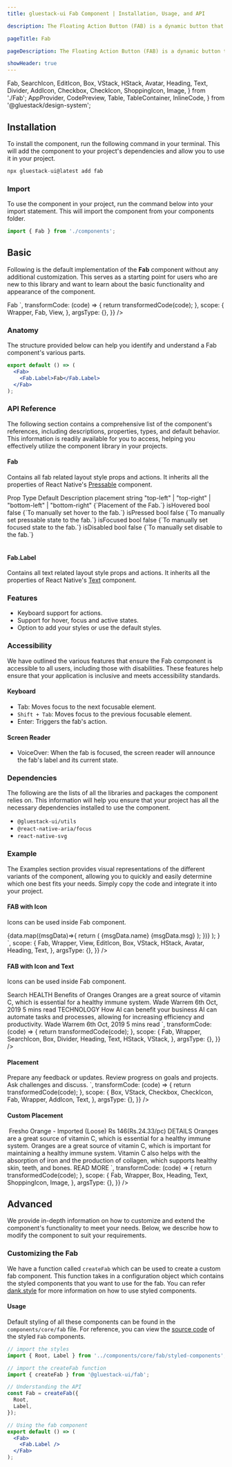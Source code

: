 ```yaml
---
title: gluestack-ui Fab Component | Installation, Usage, and API

description: The Floating Action Button (FAB) is a dynamic button that stays visible and provides access to a primary action throughout the user's journey in the application. It is a powerful UI element that adds a touch of elegance and convenience to the user experience.

pageTitle: Fab

pageDescription: The Floating Action Button (FAB) is a dynamic button that stays visible and provides access to a primary action throughout the user's journey in the application. It is a powerful UI element that adds a touch of elegance and convenience to the user experience.

showHeader: true
---
```



<Meta title="components/Others/Fab" />

  Fab,
  SearchIcon,
  EditIcon,
  Box,
  VStack,
  HStack,
  Avatar,
  Heading,
  Text,
  Divider,
  AddIcon,
  Checkbox,
  CheckIcon,
  ShoppingIcon,
  Image,
} from './Fab';
  AppProvider,
  CodePreview,
  Table,
  TableContainer,
  InlineCode,
} from '@gluestack/design-system';



## Installation

To install the component, run the following command in your terminal. This will add the component to your project's dependencies and allow you to use it in your project.

```jsx
npx gluestack-ui@latest add fab
```

### Import

To use the component in your project, run the command below into your import statement. This will import the component from your components folder.

```jsx
import { Fab } from './components';
```

## Basic

Following is the default implementation of the **Fab** component without any additional customization. This serves as a starting point for users who are new to this library and want to learn about the basic functionality and appearance of the component.

<AppProvider>
  <CodePreview
    showComponentRenderer={true}
    showArgsController={false}
    metaData={{
      code: `
        <View style={{height:60}}>
          <Fab>
            <Fab.Label>Fab</Fab.Label>
          </Fab>
        </View>
`,
      transformCode: (code) => {
        return transformedCode(code);
      },
      scope: {
        Wrapper,
        Fab,
        View,
      },
      argsType: {},
    }}
  />
</AppProvider>

### Anatomy

The structure provided below can help you identify and understand a Fab component's various parts.

```jsx
export default () => (
  <Fab>
    <Fab.Label>Fab</Fab.Label>
  </Fab>
);
```

### API Reference

The following section contains a comprehensive list of the component's references, including descriptions, properties, types, and default behavior. This information is readily available for you to access, helping you effectively utilize the component library in your projects.

#### Fab

Contains all fab related layout style props and actions.
It inherits all the properties of React Native's [Pressable](https://reactnative.dev/docs/pressable#props) component.

<AppProvider>
  <TableContainer>
    <Table>
      <Table.THead>
        <Table.TR>
          <Table.TH>
            <Table.TText>Prop</Table.TText>
          </Table.TH>
          <Table.TH>
            <Table.TText>Type</Table.TText>
          </Table.TH>
          <Table.TH>
            <Table.TText>Default</Table.TText>
          </Table.TH>
          <Table.TH>
            <Table.TText>Description</Table.TText>
          </Table.TH>
        </Table.TR>
      </Table.THead>
      <Table.TBody>
        <Table.TR>
          <Table.TD>
            <Table.TText>
              <InlineCode>placement</InlineCode>
            </Table.TText>
          </Table.TD>
          <Table.TD>
            <Table.TText>string</Table.TText>
          </Table.TD>
          <Table.TD>
            <Table.TText>"top-left" | "top-right" |
             "bottom-left" | "bottom-right"</Table.TText>
</Table.TD>
<Table.TD>
<Table.TText>{`Placement of the Fab.`}</Table.TText>
</Table.TD>
</Table.TR>
<Table.TR>
<Table.TD>
<Table.TText>
<InlineCode>isHovered</InlineCode>
</Table.TText>
</Table.TD>
<Table.TD>
<Table.TText>bool</Table.TText>
</Table.TD>
<Table.TD>
<Table.TText>false</Table.TText>
</Table.TD>
<Table.TD>
<Table.TText>{`To manually set hover to the fab.`}</Table.TText>
</Table.TD>
</Table.TR>
<Table.TR>
<Table.TD>
<Table.TText>
<InlineCode>isPressed</InlineCode>
</Table.TText>
</Table.TD>
<Table.TD>
<Table.TText>bool</Table.TText>
</Table.TD>
<Table.TD>
<Table.TText>false</Table.TText>
</Table.TD>
<Table.TD>
<Table.TText>{`To manually set pressable state to the fab.`}</Table.TText>
</Table.TD>
</Table.TR>
<Table.TR>
<Table.TD>
<Table.TText>
<InlineCode>isFocused</InlineCode>
</Table.TText>
</Table.TD>
<Table.TD>
<Table.TText>bool</Table.TText>
</Table.TD>
<Table.TD>
<Table.TText>false</Table.TText>
</Table.TD>
<Table.TD>
<Table.TText>{`To manually set focused state to the fab.`}</Table.TText>
</Table.TD>
</Table.TR>
<Table.TR>
<Table.TD>
<Table.TText>
<InlineCode>isDisabled</InlineCode>
</Table.TText>
</Table.TD>
<Table.TD>
<Table.TText>bool</Table.TText>
</Table.TD>
<Table.TD>
<Table.TText>false</Table.TText>
</Table.TD>
<Table.TD>
<Table.TText>{`To manually set disable to the fab.`}</Table.TText>
</Table.TD>
</Table.TR>
</Table.TBody>
</Table>

  </TableContainer>
</AppProvider>

#### Fab.Label

Contains all text related layout style props and actions.
It inherits all the properties of React Native's [Text](https://reactnative.dev/docs/text#props) component.

### Features

- Keyboard support for actions.
- Support for hover, focus and active states.
- Option to add your styles or use the default styles.

### Accessibility

We have outlined the various features that ensure the Fab component is accessible to all users, including those with disabilities. These features help ensure that your application is inclusive and meets accessibility standards.

#### Keyboard

- Tab: Moves focus to the next focusable element.
- `Shift + Tab`: Moves focus to the previous focusable element.
- Enter: Triggers the fab's action.

#### Screen Reader

- VoiceOver: When the fab is focused, the screen reader will announce the fab's label and its current state.

### Dependencies

The following are the lists of all the libraries and packages the component relies on. This information will help you ensure that your project has all the necessary dependencies installed to use the component.

- `@gluestack-ui/utils`
- `@react-native-aria/focus`
- `react-native-svg`

### Example

The Examples section provides visual representations of the different variants of the component, allowing you to quickly and easily determine which one best fits your needs. Simply copy the code and integrate it into your project.

#### FAB with Icon

Icons can be used inside Fab component.

<AppProvider>
  <CodePreview
    showComponentRenderer={true}
    showArgsController={false}
    metaData={{
      code: `
        function App() {
          const data = [
            {
              uri: 'https://s3-alpha-sig.figma.com/img/e552/8b9b/c158a000f1e8c3683f5a8cfa8c3ba255?Expires=1682899200&Signature=SVH0jClqMqJJBm35ro0JNwJvXjnGS9M3x74edFcSz8YKBF4g-nn2B9mK3RNpEU~FZg7aVaF1IHZx3JLTkY-NhpjmymhzMGAkSta0a~S58wjKhsxnC83ihRiKI2ULU3ClVQq60dHiCR317wJMq8LGe95t8jHhXXeqZeeqvBhRvJjC2Psg2lw2T4fwWZe8AYgAzhrf4m~Bl4gQr9w1iKdBNUcrPwG3qRpEMnpT3Tikmz2Jf3t5HGvtA2dfCeiDflW~SATLfkpHOdIFakzvGS2EfPAYAESmrxtwlK1vDDtlWmkTKjDfKQXOS4tRFJyhtil1bxzgHQ0P6Lg9dRX6Lsw43A__&Key-Pair-Id=APKAQ4GOSFWCVNEHN3O4',
              name: 'Kevin James',
              msg: 'Hi Rachecl, What\\'s up',
            },
            {
              uri: 'https://s3-alpha-sig.figma.com/img/96a1/9085/577c259d340398b71ab151a05b30af9d?Expires=1682899200&Signature=bwvrzS0-s-k6~vAptTKk6IAO~WqwrUhZ7qLOgD6~WZ1J89L0gyXcZiqd3ylk2YoMLiqQcKgFuV5KOYRMlBmRBGs7TH9hOSVpzHtZ6MGIJxBCjrcccg0-AiOr9mjiX1dnZ9l7Trck7YpsGET~87GtVpBVr-wTmrEQdo~NoEvY3WqIFnHQO1mn4sw5ACIUKpE9OBj0cjra~ZHe2pbVDWImruUffqARYBshQ9T0HXtr2Mk9WpdawTvduHREHqDHxrezvZ6xT0YkI93nZq-rsLnf~85Sd-qJnMyU6YJ2hkD4R8nfSPdr3g~d0MWZu4Pq57hIQBwhRL3MIrYr2MPWngeIqQ__&Key-Pair-Id=APKAQ4GOSFWCVNEHN3O4',
              name: 'Jacob Jones',
              msg: 'Good Morning!',
            },
            {
              uri: 'https://s3-alpha-sig.figma.com/img/e876/7a58/478a59b003ba928d82a4b718fc3602fb?Expires=1682899200&Signature=X6DMQ8sCkLPpc7aOr1NnOn0BbfwtircceKtK6s1Qn6U6NEQBn-VV6K8lHGLbhykS1Kc4TbSDhFpi1DW4wZwPfTwIJgZ4WnbsyMPdDlcCHSjot6I2WmZLTrS-f4YbkQvrrVXL1grDrd18~4SitEdAAkq9leLRqosEJPWHBQAZ8aZtszo5qLcDLN8CRo8v7NMzCBNbojMJNQqWTl9~e89fRg9T-LB7D2FE~7ExpptwkgqdKjtSeRgN0wlyIWHRWJF8otJngwHYQHRTmzCJeqMqr1JGBgjjEdLnFk1kd7ECSG~nq-WjMuF8azP6W4eJ3Mpo7kLZbZyX5CouupdqkKCHhg__&Key-Pair-Id=APKAQ4GOSFWCVNEHN3O4',
              name: 'Albert Flores',
              msg: 'Coffee?',
            },
          ];
          return (
            <Box
                borderColor='$trueGray300'
                borderRadius='$lg'
                borderWidth='$1'
                p='$6'
                bg='$white'
                sx={{
                  "@base": {
                    minWidth: 240,
                  },
                  "@sm": {
                    minWidth: 360
                  },
                  "@md": {
                    minWidth: 476
                  }
                }}
              >
                <VStack space='md'>
                  {data.map((msgData)=>{
                    return (
                      <HStack space='sm' alignItems='center'>
                        <Avatar h='$9' w='$9'>
                          <Avatar.Image
                            source={{
                            uri: msgData.uri,
                            }}
                          />
                        </Avatar>
                        <VStack>
                          <Heading color='$trueGray900' size='xs'>
                            {msgData.name}
                          </Heading>
                          <Text color='$trueGray900' size='xs'>
                            {msgData.msg}
                          </Text>
                        </VStack>
                      </HStack>
                    );
                  })}
                </VStack>
                <Fab bg="$emerald600" size='lg'>
                  <EditIcon />
                </Fab>
              </Box>
          );
        }
      `,
      scope: {
        Fab,
        Wrapper,
        View,
        EditIcon,
        Box,
        VStack,
        HStack,
        Avatar,
        Heading,
        Text,
      },
      argsType: {},
    }}
  />
</AppProvider>

#### FAB with Icon and Text

Icons can be used inside Fab component.

<AppProvider>
  <CodePreview
    showComponentRenderer={true}
    showArgsController={false}
    metaData={{
      code: `
        <Box
          maxWidth='$96'
          borderColor='$trueGray300'
          rounded='$lg'
          borderWidth='$1'
          py={56}
          px='$6'
          bg='$white'
          sx={{
            "@base": {
              mx: '$5',
            },
          }}
        >
          <Fab bg="$indigo600" height="$9" top='$4'>
            <SearchIcon/>
            <Fab.Label fontSize='sm' color="$trueGray50">Search</Fab.Label>
          </Fab>
          <VStack space='lg'>
            <Box>
              <Text size='xs' color='$darkBlue600' fontWeight='bold'>
                HEALTH
              </Text>
              <Heading size='xs'>
                Benefits of Oranges
              </Heading>
              <Text size='xs' mt='$1.5'>
                Oranges are a great source of vitamin C, which is essential for a healthy immune system.
              </Text>
              <HStack space='sm' mt='$3'>
                <Text size='xs'>
                  Wade Warrem
                </Text>
                <Divider orientation='vertical' color='$trueGray300' h={18}/>
                <Text size='xs'>
                  6th Oct, 2019
                </Text>
                <Divider orientation='vertical' color='$trueGray300' h={18}/>
                <Text size='xs'>
                  5 mins read
                </Text>
              </HStack>
            </Box>
            <Divider
              sx={{
                bg:"$trueGray300",
                _dark: {
                  bg: "$trueGray300",
                }
              }}/>
            <Box>
              <Text size='xs' color='$darkBlue600' fontWeight='bold'>
                TECHNOLOGY
              </Text>
              <Heading size='xs'>
                How AI can benefit your business
              </Heading>
              <Text size='xs' mt='$1.5'>
                AI can automate tasks and processes, allowing for increasing efficiency and productivity.
              </Text>
              <HStack space='sm' mt='$3'>
                <Text size='xs'>
                  Wade Warrem
                </Text>
                <Divider orientation='vertical' color='$trueGray300' h={18}/>
                <Text size='xs'>
                  6th Oct, 2019
                </Text>
                <Divider orientation='vertical' color='$trueGray300' h={18}/>
                <Text size='xs'>
                  5 mins read
                </Text>
              </HStack>
            </Box>
          </VStack>
        </Box>
      `,
      transformCode: (code) => {
        return transformedCode(code);
      },
      scope: {
        Fab,
        Wrapper,
        SearchIcon,
        Box,
        Divider,
        Heading,
        Text,
        HStack,
        VStack,
      },
      argsType: {},
    }}
  />
</AppProvider>

#### Placement

<AppProvider>
  <CodePreview
    showComponentRenderer={true}
    showArgsController={false}
    metaData={{
      code: `
        <Box
          borderColor='$trueGray300'
          rounded='$lg'
          borderWidth='$1'
          py='$4'
          bg='$white'
          sx={{
            "@base": {
              mx: '$5',
            },
          }}
        >
          <VStack mb='$4' px='$6' py ={11} space='xl'>
            <Checkbox size="md" defaultIsChecked>
              <Checkbox.Indicator>
                <Checkbox.Icon
                  bg='black'
                  sx={{
                    ':checked': {
                      color: '$backgroundLight50'
                    }
                  }}
                >
                  <CheckIcon />
                </Checkbox.Icon>
              </Checkbox.Indicator>
              <Checkbox.Label>
                <Text style={{textDecorationLine: 'line-through'}}>
                  Prepare any feedback or updates.
                </Text>
              </Checkbox.Label>
            </Checkbox>
            <Checkbox size="md">
              <Checkbox.Indicator>
                <Checkbox.Icon bg='black'>
                  <CheckIcon />
                </Checkbox.Icon>
              </Checkbox.Indicator>
              <Checkbox.Label>Review progress on goals and projects.</Checkbox.Label>
            </Checkbox>
            <Checkbox size="md">
              <Checkbox.Indicator>
                <Checkbox.Icon bg='black'>
                  <CheckIcon />
                </Checkbox.Icon>
              </Checkbox.Indicator>
              <Checkbox.Label>Ask challenges and discuss.</Checkbox.Label>
            </Checkbox>
          </VStack>
          <Fab bg="$black" p='$3' h='$9' w='$9' position="relative" bottom='1%' left='50%'>
            <AddIcon/>
          </Fab>
        </Box>
      `,
      transformCode: (code) => {
        return transformedCode(code);
      },
      scope: {
        Box,
        VStack,
        Checkbox,
        CheckIcon,
        Fab,
        Wrapper,
        AddIcon,
        Text,
      },
      argsType: {},
    }}
  />

</AppProvider>

#### Custom Placement

<AppProvider>
  <CodePreview
    showComponentRenderer={true}
    showArgsController={false}
    metaData={{
      code: `
        <Box
          maxWidth={412}
          borderColor='$trueGray300'
          borderRadius='$lg'
          borderWidth='$1'
          overflow='hidden'
          bg='$white'
          sx={{
            "@base": {
              mx: '$5',
            },
          }}
        >
          <Box bg='$pink100' py='$7' alignItems='center'>
            <Image
              resizeMode='contain'
              size='xl'
              source={{
                uri: 'https://drive.google.com/uc?export=view&id=1gBY2H9HptayH4YYqzkujBB1LXYKbykBi',
              }}
              fallbackSource={{
                uri: 'https://images.unsplash.com/photo-1575936123452-b67c3203c357?ixlib=rb-4.0.3&ixid=MnwxMjA3fDB8MHxzZWFyY2h8Mnx8aW1hZ2V8ZW58MHx8MHx8&w=1000&q=80',
              }}
            />
          </Box>
          <Box mx='$6'>
            <Heading size='sm' mt='$4' color='$trueGray900'>
              Fresho Orange - Imported (Loose)
            </Heading>
            <Text size='sm' mt='$1.5' color='$trueGray900'>
              Rs 146(Rs.24.33/pc)
            </Text>
            <Text my='$1.5' size='xs' fontWeight='bold' color='$trueGray900'>
              DETAILS
            </Text>
            <Text size='xs' lineHeight='xs' mb='$1.5' color='$trueGray900'>
              Oranges are a great source of vitamin C, which is essential for a healthy immune system. Oranges are a great source of vitamin C, which is important for maintaining a healthy immune system. Vitamin C also helps with the absorption of iron and the production of collagen, which supports healthy skin, teeth, and bones.
            </Text>
            <Text mb='$1.5' size='xs' color='$pink600' fontWeight='$bold'>
              READ MORE
            </Text>
          </Box>
          <Fab bg='$pink600' size='lg' right='$3' bottom='15%'>
            <ShoppingIcon/>
          </Fab>
        </Box>
      `,
      transformCode: (code) => {
        return transformedCode(code);
      },
      scope: {
        Fab,
        Wrapper,
        Box,
        Heading,
        Text,
        ShoppingIcon,
        Image,
      },
      argsType: {},
    }}
  />

</AppProvider>

## Advanced

We provide in-depth information on how to customize and extend the component's functionality to meet your needs. Below, we describe how to modify the component to suit your requirements.

### Customizing the Fab

We have a function called `createFab` which can be used to create a custom fab component. This function takes in a configuration object which contains the styled components that you want to use for the fab. You can refer [dank.style](https://dank.style/) for more information on how to use styled components.

#### Usage

Default styling of all these components can be found in the `components/core/fab` file. For reference, you can view the [source code](https://github.com/gluestack/gluestack-ui/blob/development/example/storybook/src/components/Fab/index.tsx) of the styled `Fab` components.

```jsx
// import the styles
import { Root, Label } from '../components/core/fab/styled-components';

// import the createFab function
import { createFab } from '@gluestack-ui/fab';

// Understanding the API
const Fab = createFab({
  Root,
  Label,
});

// Using the fab component
export default () => (
  <Fab>
    <Fab.Label />
  </Fab>
);
```
